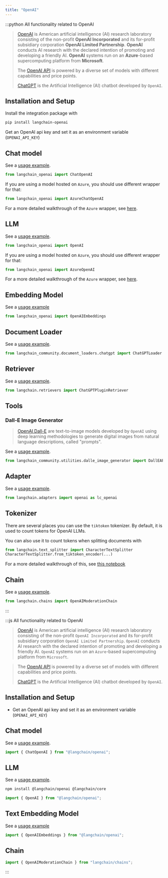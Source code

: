 ```yaml
---
title: "OpenAI"
---
```


:::python
All functionality related to OpenAI

> [OpenAI](https://en.wikipedia.org/wiki/OpenAI) is American artificial intelligence (AI) research laboratory
> consisting of the non-profit **OpenAI Incorporated**
> and its for-profit subsidiary corporation **OpenAI Limited Partnership**.
> **OpenAI** conducts AI research with the declared intention of promoting and developing a friendly AI.
> **OpenAI** systems run on an **Azure**-based supercomputing platform from **Microsoft**.
>
> The [OpenAI API](https://platform.openai.com/docs/models) is powered by a diverse set of models with different capabilities and price points.
>
> [ChatGPT](https://chat.openai.com) is the Artificial Intelligence (AI) chatbot developed by `OpenAI`.

## Installation and Setup

Install the integration package with
```bash
pip install langchain-openai
```

Get an OpenAI api key and set it as an environment variable (`OPENAI_API_KEY`)

## Chat model

See a [usage example](/oss/integrations/chat/openai).

```python
from langchain_openai import ChatOpenAI
```

If you are using a model hosted on `Azure`, you should use different wrapper for that:
```python
from langchain_openai import AzureChatOpenAI
```
For a more detailed walkthrough of the `Azure` wrapper, see [here](/oss/integrations/chat/azure_chat_openai).

## LLM

See a [usage example](/oss/integrations/llms/openai).

```python
from langchain_openai import OpenAI
```

If you are using a model hosted on `Azure`, you should use different wrapper for that:
```python
from langchain_openai import AzureOpenAI
```
For a more detailed walkthrough of the `Azure` wrapper, see [here](/oss/integrations/llms/azure_openai).

## Embedding Model

See a [usage example](/oss/integrations/text_embedding/openai)

```python
from langchain_openai import OpenAIEmbeddings
```

## Document Loader

See a [usage example](/oss/integrations/document_loaders/chatgpt_loader).

```python
from langchain_community.document_loaders.chatgpt import ChatGPTLoader
```

## Retriever

See a [usage example](/oss/integrations/retrievers/chatgpt-plugin).

```python
from langchain.retrievers import ChatGPTPluginRetriever
```

## Tools

### Dall-E Image Generator

>[OpenAI Dall-E](https://openai.com/dall-e-3) are text-to-image models developed by `OpenAI`
> using deep learning methodologies to generate digital images from natural language descriptions,
> called "prompts".


See a [usage example](/oss/integrations/tools/dalle_image_generator).

```python
from langchain_community.utilities.dalle_image_generator import DallEAPIWrapper
```

## Adapter

See a [usage example](/oss/integrations/adapters/openai).

```python
from langchain.adapters import openai as lc_openai
```

## Tokenizer

There are several places you can use the `tiktoken` tokenizer. By default, it is used to count tokens
for OpenAI LLMs.

You can also use it to count tokens when splitting documents with
```python
from langchain.text_splitter import CharacterTextSplitter
CharacterTextSplitter.from_tiktoken_encoder(...)
```
For a more detailed walkthrough of this, see [this notebook](/oss/how-to/split_by_token/#tiktoken)

## Chain

See a [usage example](https://python.langchain.com/v0.1/docs/guides/productionization/safety/moderation).

```python
from langchain.chains import OpenAIModerationChain
```
:::

:::js
All functionality related to OpenAI

> [OpenAI](https://en.wikipedia.org/wiki/OpenAI) is American artificial intelligence (AI) research laboratory
> consisting of the non-profit `OpenAI Incorporated`
> and its for-profit subsidiary corporation `OpenAI Limited Partnership`.
> `OpenAI` conducts AI research with the declared intention of promoting and developing a friendly AI.
> `OpenAI` systems run on an `Azure`-based supercomputing platform from `Microsoft`.

> The [OpenAI API](https://platform.openai.com/docs/models) is powered by a diverse set of models with different capabilities and price points.
>
> [ChatGPT](https://chat.openai.com) is the Artificial Intelligence (AI) chatbot developed by `OpenAI`.

## Installation and Setup

- Get an OpenAI api key and set it as an environment variable (`OPENAI_API_KEY`)

## Chat model

See a [usage example](/oss/integrations/chat/openai).

```typescript
import { ChatOpenAI } from "@langchain/openai";
```

## LLM

See a [usage example](/oss/integrations/llms/openai).


<IntegrationInstallTooltip></IntegrationInstallTooltip>

```bash npm2yarn
npm install @langchain/openai @langchain/core
```
```typescript
import { OpenAI } from "@langchain/openai";
```

## Text Embedding Model

See a [usage example](/oss/integrations/text_embedding/openai)

```typescript
import { OpenAIEmbeddings } from "@langchain/openai";
```

## Chain

```typescript
import { OpenAIModerationChain } from "langchain/chains";
```

:::